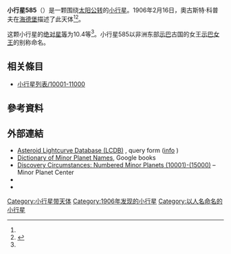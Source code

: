 {{Infobox planet
 | minorplanet     = yes
 | name            = 585 Bilkis
 | background      = #D6D6D6
 | image = 
 | image_size      = 
 | caption         =
 | discovery_ref   =  <ref name="MPC-object" />
 | discoverer      = [[奧古斯特·科普夫|奧古斯特·科普夫]]
 | discovery_site  = [[海德堡|海德堡]]
 | discovered      = 1906年2月16日
 | mpc_name        = 585 Bilkis
 | alt_names       = 585 Bilkis
 | pronounced      = 
 | named_after     = <ref name="MPC-object" />
 | mp_category     = [[主帶小行星|主帶小行星]] <ref name="MPC-object" /><ref name="jpldata" />
 | orbit_ref       = <ref name="a">[http://ssd.jpl.nasa.gov/sbdb.cgi?sstr=585 585] {{Wayback|url=http://ssd.jpl.nasa.gov/sbdb.cgi?sstr=585 |date=20210806230323 }}，小行星數據庫瀏覽器（JPL Small-Body Database Browser）－[[美国国家航空航天局|美国国家航空航天局]]喷气推进实验室</ref>
 | epoch           = 2018-03-23.0（[[儒略日|JD]] 2458200.5）
 | uncertainty     = 0
 | observation_arc = 
 | aphelion = {{convert|2.743|AU|km|3|abbr=on|lk=out}}
 | perihelion      = {{convert|2.1182464|AU|km|3|abbr=on}}
 | semimajor       = 2.4308264
 | eccentricity    = 0.1285900
 | period          = 3.79[[儒略年|yr]]
 | mean_anomaly    = 216.65852[[度|°]]
 | mean_motion     = {{Deg2DMS|0.26005960|sup=ms}} / day
 | inclination     = 7.56760
 | asc_node        = 180.29341°
 | arg_peri        = 328.87833
 | mean_diameter   = 
 | rotation        = 
 | albedo          =
 | spectral_type   =
 | abs_magnitude   = 10.4<ref name="jpldata" />
}}
'''小行星585'''（{{lang-en|585 Bilkis}}）是一颗围绕[[太阳|太阳]][[公转|公转]]的[[小行星|小行星]]。1906年2月16日，奧古斯特·科普夫在[[海德堡|海德堡]]描述了此天体<ref name="a" /><ref>{{cite news|title=小行星列表|url=http://cfa-www.harvard.edu/iau/lists/NumberedMPs.txt|accessdate=2018-10-19|newspaper=哈佛大学|archive-date=2008-05-17|archive-url=https://web.archive.org/web/20080517010638/http://cfa-www.harvard.edu/iau/lists/NumberedMPs.txt|dead-url=no}}</ref>。

这颗小行星的[[绝对星等|绝对星等]]为10.4等<ref name="a" />。小行星585以非洲东部[[示巴|示巴]]古国的女王[[示巴女王|示巴女王]]的别称命名。

== 相关條目 ==
*[[小行星列表/10001-11000|小行星列表/10001-11000]]

== 參考資料 ==
{{reflist|refs=

<ref name="jpldata">{{cite web
  |type       = 2018-01-26 last obs.
  |title      = JPL Small-Body Database Browser:585 Bilkis-585 Bilkis
  |url        = https://ssd.jpl.nasa.gov/sbdb.cgi?sstr=585
  |publisher  = [[Jet_Propulsion_Laboratory|Jet Propulsion Laboratory]]
  |accessdate = 28 March 2018}}</ref>

<ref name="MPC-object">{{cite web
  |title      = 585 Bilkis
  |work      = Minor Planet Center
  |url      = https://www.minorplanetcenter.net/db_search/show_object?object_id=585
  |accessdate      = 28 March 2018
  |archive-date      = 2016-03-04
  |archive-url      = https://web.archive.org/web/20160304112727/http://minorplanetcenter.net/db_search/show_object?object_id=585
  |dead-url      = no
  }}</ref>

}}

==  外部連結 ==
* [http://www.minorplanet.info/PHP/lcdbsummaryquery.php Asteroid Lightcurve Database (LCDB)] {{Wayback|url=http://www.minorplanet.info/PHP/lcdbsummaryquery.php |date=20171210173955 }}, query form ([http://www.minorplanet.info/lightcurvedatabase.html info] {{Wayback|url=http://www.minorplanet.info/lightcurvedatabase.html |date=20171216050541 }})
* [https://books.google.com/books?id=aeAg1X7afOoC&pg Dictionary of Minor Planet Names], Google books
* [http://www.minorplanetcenter.net/iau/lists/NumberedMPs010001.html Discovery Circumstances: Numbered Minor Planets (10001)-(15000)] {{Wayback|url=http://www.minorplanetcenter.net/iau/lists/NumberedMPs010001.html |date=20180612162317 }} – Minor Planet Center
* {{AstDys|585}}
* {{JPL small body}}

{{Minor Planet Number|[[小行星584|小行星584]]|[[小行星586|小行星586]]}}
{{小天体}}

[[Category:小行星带天体|Category:小行星带天体]]
[[Category:1906年发现的小行星|Category:1906年发现的小行星]]
[[Category:以人名命名的小行星|Category:以人名命名的小行星]]